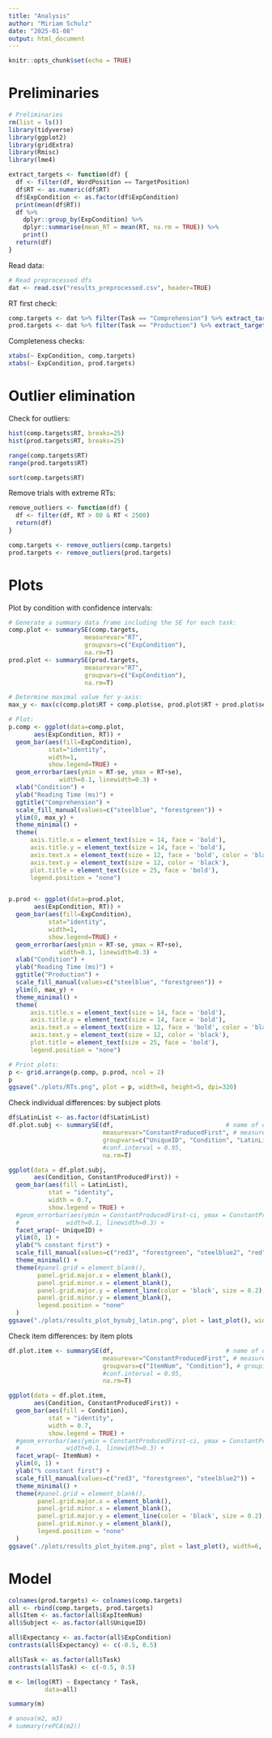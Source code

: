 ```yaml
---
title: "Analysis"
author: "Miriam Schulz"
date: "2025-01-08"
output: html_document
---
```


```r
knitr::opts_chunk$set(echo = TRUE)
```


# Preliminaries

```r
# Preliminaries
rm(list = ls())
library(tidyverse)
library(ggplot2)
library(gridExtra)
library(Rmisc)
library(lme4)
```


```r
extract_targets <- function(df) {
  df <- filter(df, WordPosition == TargetPosition)
  df$RT <- as.numeric(df$RT)
  df$ExpCondition <- as.factor(df$ExpCondition)
  print(mean(df$RT))
  df %>%
    dplyr::group_by(ExpCondition) %>%
    dplyr::summarise(mean_RT = mean(RT, na.rm = TRUE)) %>%
    print()
  return(df)
}
```


Read data:

```r
# Read preprocessed dfs
dat <- read.csv("results_preprocessed.csv", header=TRUE)
```


RT first check:

```r
comp.targets <- dat %>% filter(Task == "Comprehension") %>% extract_targets()
prod.targets <- dat %>% filter(Task == "Production") %>% extract_targets()
```


Completeness checks:

```r
xtabs(~ ExpCondition, comp.targets)
xtabs(~ ExpCondition, prod.targets)
```



# Outlier elimination

Check for outliers:

```r
hist(comp.targets$RT, breaks=25)
hist(prod.targets$RT, breaks=25)

range(comp.targets$RT)
range(prod.targets$RT)

sort(comp.targets$RT)
```

Remove trials with extreme RTs:

```r
remove_outliers <- function(df) {
  df <- filter(df, RT > 80 & RT < 2500)
  return(df)
}
```

```r
comp.targets <- remove_outliers(comp.targets)
prod.targets <- remove_outliers(prod.targets)
```



# Plots

Plot by condition with confidence intervals:

```r
# Generate a summary data frame including the SE for each task:
comp.plot <- summarySE(comp.targets,
                     measurevar="RT",
                     groupvars=c("ExpCondition"),
                     na.rm=T)
prod.plot <- summarySE(prod.targets,
                     measurevar="RT",
                     groupvars=c("ExpCondition"),
                     na.rm=T)

# Determine maximal value for y-axis:
max_y <- max(c(comp.plot$RT + comp.plot$se, prod.plot$RT + prod.plot$se))

# Plot:
p.comp <- ggplot(data=comp.plot,
       aes(ExpCondition, RT)) + 
  geom_bar(aes(fill=ExpCondition),
           stat="identity",
           width=1,
           show.legend=TRUE) +
  geom_errorbar(aes(ymin = RT-se, ymax = RT+se),
              width=0.1, linewidth=0.3) +
  xlab("Condition") +
  ylab("Reading Time (ms)") +
  ggtitle("Comprehension") +
  scale_fill_manual(values=c("steelblue", "forestgreen")) +
  ylim(0, max_y) +
  theme_minimal() + 
  theme(
      axis.title.x = element_text(size = 14, face = 'bold'),
      axis.title.y = element_text(size = 14, face = 'bold'),
      axis.text.x = element_text(size = 12, face = 'bold', color = 'black'),
      axis.text.y = element_text(size = 12, color = 'black'),
      plot.title = element_text(size = 25, face = 'bold'),
      legend.position = "none")


p.prod <- ggplot(data=prod.plot,
       aes(ExpCondition, RT)) + 
  geom_bar(aes(fill=ExpCondition),
           stat="identity",
           width=1,
           show.legend=TRUE) +
  geom_errorbar(aes(ymin = RT-se, ymax = RT+se),
              width=0.1, linewidth=0.3) +
  xlab("Condition") +
  ylab("Reading Time (ms)") +
  ggtitle("Production") +
  scale_fill_manual(values=c("steelblue", "forestgreen")) +
  ylim(0, max_y) +
  theme_minimal() +
  theme(
      axis.title.x = element_text(size = 14, face = 'bold'),
      axis.title.y = element_text(size = 14, face = 'bold'),
      axis.text.x = element_text(size = 12, face = 'bold', color = 'black'),
      axis.text.y = element_text(size = 12, color = 'black'),
      plot.title = element_text(size = 25, face = 'bold'),
      legend.position = "none")

# Print plots:
p <- grid.arrange(p.comp, p.prod, ncol = 2)
p
ggsave("./plots/RTs.png", plot = p, width=8, height=5, dpi=320)
```


Check individual differences: by subject plots 

```r
df$LatinList <- as.factor(df$LatinList)
df.plot.subj <- summarySE(df,                               # name of dataframe
                          measurevar="ConstantProducedFirst", # measure of interest 
                          groupvars=c("UniqueID", "Condition", "LatinList"), # grouping variables  
                          #conf.interval = 0.95,
                          na.rm=T)

ggplot(data = df.plot.subj,
       aes(Condition, ConstantProducedFirst)) +
  geom_bar(aes(fill = LatinList),
           stat = "identity",
           width = 0.7,
           show.legend = TRUE) +
  #geom_errorbar(aes(ymin = ConstantProducedFirst-ci, ymax = ConstantProducedFirst+ci),
  #             width=0.1, linewidth=0.3) +
  facet_wrap(~ UniqueID) + 
  ylim(0, 1) +
  ylab("% constant first") +
  scale_fill_manual(values=c("red3", "forestgreen", "steelblue2", "red", "lightgreen", "lightblue")) +
  theme_minimal() + 
  theme(#panel.grid = element_blank(),
        panel.grid.major.x = element_blank(),
        panel.grid.minor.x = element_blank(),
        panel.grid.major.y = element_line(color = 'black', size = 0.2),
        panel.grid.minor.y = element_blank(),
        legend.position = "none"
  )
ggsave("./plots/results_plot_bysubj_latin.png", plot = last_plot(), width=6, height=10, dpi=320)
```


Check item differences: by item plots 

```r
df.plot.item <- summarySE(df,                               # name of dataframe
                          measurevar="ConstantProducedFirst", # measure of interest 
                          groupvars=c("ItemNum", "Condition"), # grouping variables  
                          #conf.interval = 0.95,
                          na.rm=T)

ggplot(data = df.plot.item,
       aes(Condition, ConstantProducedFirst)) +
  geom_bar(aes(fill = Condition),
           stat = "identity",
           width = 0.7,
           show.legend = TRUE) +
  #geom_errorbar(aes(ymin = ConstantProducedFirst-ci, ymax = ConstantProducedFirst+ci),
  #             width=0.1, linewidth=0.3) +
  facet_wrap(~ ItemNum) + 
  ylim(0, 1) +
  ylab("% constant first") +
  scale_fill_manual(values=c("red3", "forestgreen", "steelblue2")) +
  theme_minimal() + 
  theme(#panel.grid = element_blank(),
        panel.grid.major.x = element_blank(),
        panel.grid.minor.x = element_blank(),
        panel.grid.major.y = element_line(color = 'black', size = 0.2),
        panel.grid.minor.y = element_blank(),
        legend.position = "none"
  )
ggsave("./plots/results_plot_byitem.png", plot = last_plot(), width=6, height=10, dpi=320)
```


# Model

```r
colnames(prod.targets) <- colnames(comp.targets)
all <- rbind(comp.targets, prod.targets)
all$Item <- as.factor(all$ExpItemNum)
all$Subject <- as.factor(all$UniqueID)

all$Expectancy <- as.factor(all$ExpCondition)
contrasts(all$Expectancy) <- c(-0.5, 0.5)

all$Task <- as.factor(all$Task)
contrasts(all$Task) <- c(-0.5, 0.5)

m <- lm(log(RT) ~ Expectancy * Task,
          data=all)

summary(m)

# anova(m2, m3)
# summary(rePCA(m2))
```

